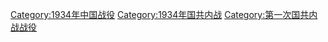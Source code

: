 [[Category:1934年中国战役|Category:1934年中国战役]]
[[Category:1934年国共内战|Category:1934年国共内战]]
[[Category:第一次国共内战战役|Category:第一次国共内战战役]]